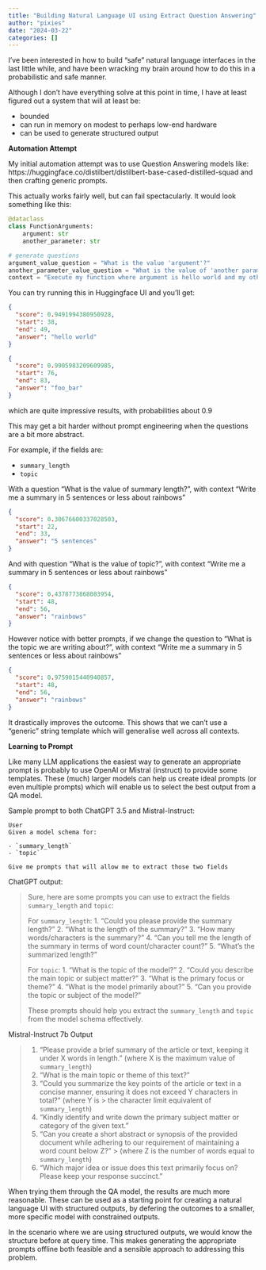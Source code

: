 ```yaml
---
title: "Building Natural Language UI using Extract Question Answering"
author: "pixies"
date: "2024-03-22"
categories: []
---
```


I've been interested in how to build "safe" natural language interfaces in the last little while, and have been wracking my brain around how to do this in a probabilistic and safe manner. 

Although I don't have everything solve at this point in time, I have at least figured out a system that will at least be:

- bounded
- can run in memory on modest to perhaps low-end hardware
- can be used to generate structured output

**Automation Attempt**

My initial automation attempt was to use Question Answering models like: https://huggingface.co/distilbert/distilbert-base-cased-distilled-squad 
and then crafting generic prompts. 

This actually works fairly well, but can fail spectacularly. It would look something like this:

```py
@dataclass
class FunctionArguments:
    argument: str
    another_parameter: str

# generate questions
argument_value_question = "What is the value 'argument'?"
another_parameter_value_question = "What is the value of 'another parameter'?"
context = "Execute my function where argument is hello world and my other parameter is foo_bar"
```

You can try running this in Huggingface UI and you'll get:

```json
{
  "score": 0.9491994380950928,
  "start": 38,
  "end": 49,
  "answer": "hello world"
}
```

```json
{
  "score": 0.9905983209609985,
  "start": 76,
  "end": 83,
  "answer": "foo_bar"
}
```

which are quite impressive results, with probabilities about 0.9 

This may get a bit harder without prompt engineering when the questions are a bit more abstract. 

For example, if the fields are:

- `summary_length`
- `topic`

With a question "What is the value of summary length?", with context "Write me a summary in 5 sentences or less about rainbows"

```json
{
  "score": 0.30676600337028503,
  "start": 22,
  "end": 33,
  "answer": "5 sentences"
}
```

And with question "What is the value of topic?", with context "Write me a summary in 5 sentences or less about rainbows"

```json
{
  "score": 0.4378773868083954,
  "start": 48,
  "end": 56,
  "answer": "rainbows"
}
```

However notice with better prompts, if we change the question to "What is the topic we are writing about?", with context "Write me a summary in 5 sentences or less about rainbows"

```json
{
  "score": 0.9759015440940857,
  "start": 48,
  "end": 56,
  "answer": "rainbows"
}
```

It drastically improves the outcome. This shows that we can't use a "generic" string template which will generalise well across all contexts. 

**Learning to Prompt**

Like many LLM applications the easiest way to generate an appropriate prompt is probably to use OpenAI or Mistral (instruct) to provide some templates. These (much) larger models can help us create ideal prompts (or even multiple prompts) which will enable us to select the best output from a QA model. 

Sample prompt to both ChatGPT 3.5 and Mistral-Instruct:

```
User
Given a model schema for:

- `summary_length`
- `topic`

Give me prompts that will allow me to extract those two fields
```

ChatGPT output:

> Sure, here are some prompts you can use to extract the fields `summary_length` and `topic`:
> 
> For `summary_length`:
> 1. "Could you please provide the summary length?"
> 2. "What is the length of the summary?"
> 3. "How many words/characters is the summary?"
> 4. "Can you tell me the length of the summary in terms of word count/character count?"
> 5. "What's the summarized length?"
> 
> For `topic`:
> 1. "What is the topic of the model?"
> 2. "Could you describe the main topic or subject matter?"
> 3. "What is the primary focus or theme?"
> 4. "What is the model primarily about?"
> 5. "Can you provide the topic or subject of the model?"
> 
> These prompts should help you extract the `summary_length` and `topic` from the model schema effectively.

Mistral-Instruct 7b Output

> 1. "Please provide a brief summary of the article or text, keeping it under X words in length." (where X is the maximum value of `summary_length`)
> 2. "What is the main topic or theme of this text?"
> 3. "Could you summarize the key points of the article or text in a concise manner, ensuring it does not exceed Y characters in total?" (where Y is > the character limit equivalent of `summary_length`)
> 4. "Kindly identify and write down the primary subject matter or category of the given text."
> 5. "Can you create a short abstract or synopsis of the provided document while adhering to our requirement of maintaining a word count below Z?" > (where Z is the number of words equal to `summary_length`)
> 6. "Which major idea or issue does this text primarily focus on? Please keep your response succinct."

When trying them through the QA model, the results are much more reasonable. These can be used as a starting point for creating a natural language UI with structured outputs, by defering the outcomes to a smaller, more specific model with constrained outputs. 

In the scenario where we are using structured outputs, we would know the structure before at query time. This makes generating the appropriate prompts offline both feasible and a sensible approach to addressing this problem. 

